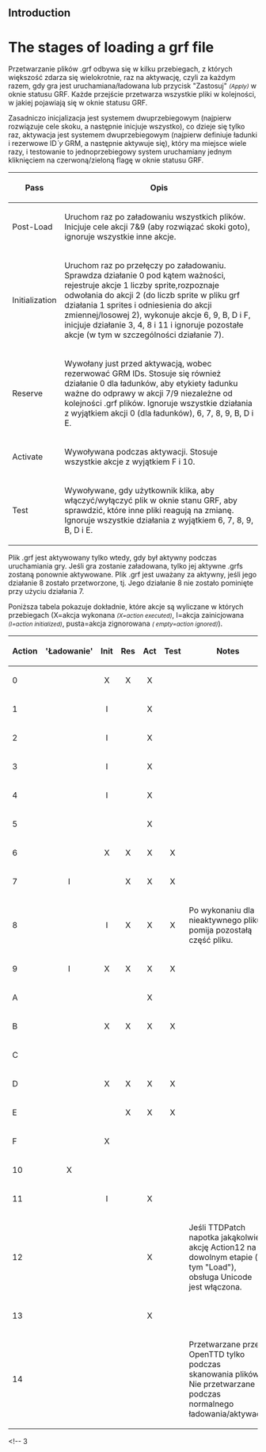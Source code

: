 {{pl/Development/NewGRF/inne strony|en=newgrf-specs.tt-wiki.net/wiki/GrfLoadingStages|pl=pl/Development/NewGRF/NFO Specs/GrfLoadingStages |sub=nfo}}
== Introduction ==

=The stages of loading a grf file=

Przetwarzanie plików .grf odbywa się w kilku przebiegach, z których większość zdarza się wielokrotnie, raz na aktywację, czyli za każdym razem, gdy gra jest uruchamiana/ładowana lub przycisk "Zastosuj" <small>''(Apply)''</small> w oknie statusu GRF. Każde przejście przetwarza wszystkie pliki w kolejności, w jakiej pojawiają się w oknie statusu GRF.

Zasadniczo inicjalizacja jest systemem dwuprzebiegowym (najpierw rozwiązuje cele skoku, a następnie inicjuje wszystko), co dzieje się tylko raz, aktywacja jest systemem dwuprzebiegowym (najpierw definiuje ładunki i rezerwowe ID''`y'' GRM, a następnie aktywuje się), który ma miejsce wiele razy, i testowanie to jednoprzebiegowy system uruchamiany jednym kliknięciem na czerwoną/zieloną flagę w oknie statusu GRF.

{|
!Pass!!Opis

|-
|Post-Load||Uruchom raz po załadowaniu wszystkich plików. Inicjuje cele akcji 7&amp;9 (aby rozwiązać skoki goto), ignoruje wszystkie inne akcje.

|-
|Initialization||Uruchom raz po przełęczy po załadowaniu. Sprawdza działanie 0 pod kątem ważności, rejestruje akcje 1 liczby sprite,rozpoznaje odwołania do akcji 2 (do liczb sprite w pliku grf działania 1 sprites i odniesienia do akcji zmiennej/losowej 2), wykonuje akcje 6, 9, B, D i F, inicjuje działanie 3, 4, 8 i 11 i ignoruje pozostałe akcje (w tym w szczególności działanie 7).

|-
|Reserve||{{pl/Development/NewGRF/ottdp|0.6|2.5}} Wywołany just przed aktywacją, wobec rezerwować GRM IDs. Stosuje się również działanie 0 dla ładunków, aby etykiety ładunku ważne do odprawy w akcji 7/9 niezależne od kolejności .grf plików. Ignoruje wszystkie działania z wyjątkiem akcji 0 (dla ładunków), 6, 7, 8, 9, B, D i E.

|-
|Activate||Wywoływana podczas aktywacji. Stosuje wszystkie akcje z wyjątkiem F i 10.

|-
|Test||{{pl/Development/NewGRF/ottdp|no|2.5}} Wywoływane, gdy użytkownik klika, aby włączyć/wyłączyć plik w oknie stanu GRF, aby sprawdzić, które inne pliki reagują na zmianę. Ignoruje wszystkie działania z wyjątkiem 6, 7, 8, 9, B, D i E.
|}

Plik .grf jest aktywowany tylko wtedy, gdy był aktywny podczas uruchamiania gry. Jeśli gra zostanie załadowana, tylko jej aktywne .grfs zostaną ponownie aktywowane. Plik .grf jest uważany za aktywny, jeśli jego działanie 8 zostało przetworzone, tj. Jego działanie 8 nie zostało pominięte przy użyciu działania 7.

Poniższa tabela pokazuje dokładnie, które akcje są wyliczane w których przebiegach (X=akcja wykonana <small>''(X=action executed)''</small>, I=akcja zainicjowana <small>''(I=action initialized)''</small>, pusta=akcja zignorowana <small>''( empty=action ignored)''</small>).

{|
!Action!!<span title=Load>'Ładowanie'</span>!!Init!!Res!!Act!!Test!!Notes

|-
|valign=middle|0|| ||valign=middle|<center>X</center>||<center>X<!--<ref>-->{{pl/Development/NewGRF/NFO Specs/refs|text=Na etapie rezerwacji zarezerwowane są szczególnie typy ładunków i kolei, więc ich istnienie może być testowane przez wszystkie GRF na etapie aktywacji niezależnie od zamówienia załadunku.|1}}<!--</ref>--></center>||valign=middle|<center>X</center>|| ||

|-
|1|| ||<center>I</center>|| ||<center>X</center>|| ||

|-
|2|| ||<center>I</center>|| ||<center>X</center>|| ||

|-
|3|| ||<center>I</center>|| ||<center>X</center>|| ||

|-
|4|| ||<center>I</center>|| ||<center>X</center>|| ||

|-
|5|| || || ||<center>X</center>|| ||

|-
|valign=middle|6|| ||valign=middle|<center>X</center>||valign=middle|<center>X</center>||<center>X<!--<ref>-->{{pl/Development/NewGRF/NFO Specs/refs|text={{pl/Development/NewGRF/ottdp|0.6|2.5|ttdprev=2.0.1 alpha 51}} Przetwarzane podczas aktywacji w TTDPatch 2.0.1 alpha 51 i nowsze.|2}}<!--</ref>--></center>||valign=middle|<center>X</center>||

|-
|7||<center>I</center>|| ||<center>X</center>||<center>X</center>||<center>X</center>||

|-
|8|| ||<center>I</center>||<center>X</center>||<center>X</center>||<center>X</center>||Po wykonaniu dla nieaktywnego pliku pomija pozostałą część pliku.

|-
|9||<center>I</center>||<center>X</center>||<center>X</center>||<center>X</center>||<center>X</center>||

|-
|A|| || || ||<center>X</center>|| ||

|-
|valign=middle|B|| ||<center>X<!--<ref>-->{{pl/Development/NewGRF/NFO Specs/refs|text=Przetwarzane podczas inicjowania tylko wtedy, gdy bit 7 ważności jest ustawiony.|3}}<!--</ref>--></center>||valign=middle|<center>X</center>||valign=middle|<center>X</center>||valign=middle|<center>X</center>||

|-
|C|| || || || || ||

|-
|D|| ||<center>X</center>||<center>X</center>||<center>X</center>||<center>X</center>||

|-
|E|| || ||<center>X</center>||<center>X</center>||<center>X</center>||

|-
|F|| ||<center>X</center>|| || || ||

|-
|10||<center>X</center>|| || || || ||

|-
|11|| ||<center>I</center>|| ||<center>X</center>|| ||

|-
|12|| || || ||<center>X</center>|| || Jeśli TTDPatch napotka jakąkolwiek akcję Action12 na dowolnym etapie (w tym "Load"), obsługa Unicode jest włączona.

|-
|13|| || || ||<center>X</center>|| ||

|-
|14|| || || || || || Przetwarzane przez OpenTTD tylko podczas skanowania plików. Nie przetwarzane podczas normalnego ładowania/aktywacji. 
|}
<!--<references/>-->{{pl/Development/NewGRF/NFO Specs/przypisy|101}}<!-- 1
  -->{{pl/Development/NewGRF/NFO Specs/refs|text=Na etapie rezerwacji zarezerwowane są szczególnie typy ładunków i kolei, więc ich istnienie może być testowane przez wszystkie GRF na etapie aktywacji niezależnie od zamówienia załadunku.|<!--1-->przypis}}<!-- 1
 -->{{pl/Development/NewGRF/NFO Specs/przypisy|222012}}<!-- 2
  -->{{pl/Development/NewGRF/NFO Specs/refs|text={{pl/Development/NewGRF/ottdp|0.6|2.5|ttdprev=2.0.1 alpha 51}} Przetwarzane podczas aktywacji w TTDPatch 2.0.1 alpha 51 i nowsze.|<!--2-->przypis}}<!-- 2
 -->{{pl/Development/NewGRF/NFO Specs/przypisy|222021}}<!-- 3
  -->{{pl/Development/NewGRF/NFO Specs/refs|text=Przetwarzane podczas inicjowania tylko wtedy, gdy bit 7 ważności jest ustawiony.|<!--3-->przypis}}<!-- 3